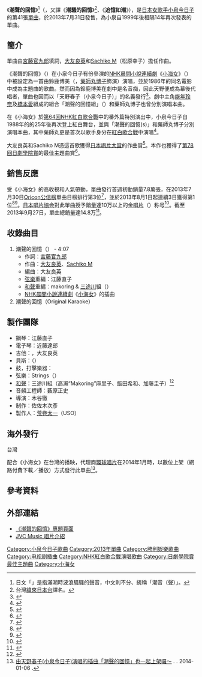 {{Infobox Single
| Name           = 潮聲的回憶<br />{{lang|ja|潮騒のメモリー}}
| Artist         = 天野春子（[[小泉今日子|小泉今日子]]）
| Cover          = 潮騒のメモリー ジャケ.jpg
| Album          = [[小海女歌曲专辑|小海女歌曲专辑]]
| Released       = 2013年7月31日
| Format         = 12cm [[單曲|單曲CD]]
| Recorded       = 
| Genre          = {{link-ja|偶像流行歌曲|アイドル歌謡曲}}
| Length         = 
| Label          = {{flagicon|JPN}} [[勝利娛樂|勝利娛樂]]<br />{{flagicon|ROC}} [[環球唱片_(台灣)|環球唱片]]
| Writer         = [[宮藤官九郎|宮藤官九郎]]（作詞）<br/>[[大友良英|大友良英]]、[[Sachiko_M|Sachiko M]]（作曲）
| Producer       = 大友良英
| Certification  = 
*金（CD、PC配信，[[日本唱片協會|日本唱片協會]]）<ref>{{Cite web|url=http://www.riaj.or.jp/data/others/gold/201307.html|title=ゴールドディスク認定作品一覧 2013年7月|work=|author=|publisher=[[日本唱片協會|日本唱片協會]]|accessdate=2013-08-27|archive-date=2013-09-15|archive-url=https://web.archive.org/web/20130915144549/http://www.riaj.or.jp/data/others/gold/201307.html|dead-url=no}}</ref>
*第55回[[日本唱片大獎|日本唱片大獎]]作曲賞
| Chart position = 
*週間最高排行第2位（[[Oricon公信榜|Oricon]]）
*2013年7月月間排行第8位（[[Oricon公信榜|Oricon]]）
*2013年度年間排行第39位（[[Oricon公信榜|Oricon]]）
| Last single    = {{link-ja|for my life|for my life}}<br />（1999年）
| This single    = '''潮聲的回憶'''<br />（2013年）
| Next single    =
}}
《'''潮聲的回憶'''》<ref>日文「{{lang|ja|潮騒}}」是指滿潮時波浪騷騷的聲音，中文則不分、統稱「潮音（聲）」。</ref>（{{jp|j=潮騒のメモリー|hg=しおさいのメモリー|rm=Shiosai no Memorī|lead=yes}}，又譯《'''潮騷的回憶'''》<ref>台灣[[緯來日本台|緯來日本台]]譯名。</ref>、《'''追憶如潮'''》），是[[日本|日本]][[歌手|女歌手]][[小泉今日子|小泉今日子]]的第41張[[單曲|單曲]]，於2013年7月31日發售，為小泉自1999年後相隔14年再次發表的單曲。

==簡介==
單曲由[[宮藤官九郎|宮藤官九郎]]填詞，[[大友良英|大友良英]]和[[Sachiko_M|Sachiko M]]（松原幸子）擔任作曲。

《潮聲的回憶》（{{lang|ja|潮騒のメモリー}}）在小泉今日子有份參演的[[NHK|NHK]][[晨間小說連續劇|晨間小說連續劇]]《[[小海女|小海女]]》（{{lang|ja|あまちゃん}}）中被設定為一首由鈴鹿博美（{{lang|ja|鈴鹿ひろ美}}，[[藥師丸博子|藥師丸博子]]飾演）演唱，並於1986年的同名電影中成為主題曲的歌曲。然而因為鈴鹿博美在劇中是名音痴，因此天野便成為幕後代唱者，單曲也因而以「天野春子（小泉今日子）」的名義發行<ref name="shiosai">{{Cite web|url=http://www1.nhk.or.jp/amachan/rel/0513.html|script-title=ja:あまちゃん“挿入歌”完成!|language=ja|work=小海女官方網站|publisher=日本放送協会|date=2013-05-13|accessdate=2013-07-20|deadurl=yes|archiveurl=https://archive.is/20130524035514/http://www1.nhk.or.jp/amachan/rel/0513.html|archivedate=2013-05-24}}</ref>。劇中主角[[能年玲奈|能年玲奈]]及[[橋本愛|橋本愛]]組成的組合「潮聲的回憶組」（{{lang|ja|潮騒のメモリーズ}}）和藥師丸博子也曾分別演唱本曲。

在《小海女》於[[第64回NHK紅白歌合戰|第64回NHK紅白歌合戰]]中的番外篇特別演出中，小泉今日子自1988年的{{link-ja|第39回NHK紅白歌合戰|第39回NHK紅白歌合戦}}的25年後再次登上紅白舞台，並與「潮聲的回憶(s)」和藥師丸博子分別演唱本曲，其中藥師丸更是首次以歌手身分在[[紅白歌合戰|紅白歌合戰]]中演唱<ref>{{Cite news|url=http://www.sanspo.com/geino/news/20140101/oth14010104050034-n3.html|script-title=ja:あまちゃん祭り！能年＆橋本「潮騒のメモリーズ」復活|language=ja|newspaper=[[體育日本|體育日本]]|date=2014-01-01|accessdate=2014-01-01|archive-date=2015-09-24|archive-url=https://web.archive.org/web/20150924144154/http://www.sanspo.com/geino/news/20140101/oth14010104050034-n3.html|dead-url=no}}</ref>。

大友良英和Sachiko M憑這首歌獲得{{link-ja|第55回日本唱片大賞|第55回日本レコード大賞|第55回}}[[日本唱片大賞|日本唱片大賞]]的作曲賞<ref>{{Cite news|url=http://natalie.mu/music/news/105401|script-title=ja:大友良英、あまちゃんOP＆潮騒のメモリーでレコ大作曲賞|language=ja|newspaper=[[Natalie_(网站)|Natalie]]|date=2013-12-10|accessdate=2014-01-05|archive-date=2014-01-22|archive-url=https://web.archive.org/web/20140122180327/http://natalie.mu/music/news/105401|dead-url=no}}</ref>。本作也獲得了[[第78回日劇學院賞名單|第78回日劇學院賞]]的最佳主題曲賞<ref>{{Cite journal|month=|title={{lang|ja|The Television （ザテレビジョン）2013 No.47}}|language=ja|pages=3-10|publisher=[[角川書店|角川雜誌]]|accessdate=2013-11-20}}</ref>。

==銷售反應==
受《小海女》的高收視和人氣帶動，單曲發行首週初動銷量7.8萬張，在2013年7月30日[[Oricon公信榜|Oricon公信榜]]單曲日榜排行第3位<ref name="nikkan201381">{{Cite web |date=2013-08-01 |url=http://www.nikkansports.com/entertainment/news/p-et-tp0-20130801-1166204.html |script-title=ja:「潮騒のメモリー」オリコン3位 |language=ja |publisher=[[日刊體育|日刊體育]] |accessdate=2013-08-02 |archive-date=2019-06-15 |archive-url=https://web.archive.org/web/20190615231821/https://www.nikkansports.com/entertainment/news/p-et-tp0-20130801-1166204.html |dead-url=no }}</ref>，並於2013年8月1日起連續3日獲得第1位<ref name="orikon201383">{{Cite web |date=2013-08-03 |url=http://www.oricon.co.jp/news/music/2027257/full/ |script-title=ja:『あまちゃん』挿入歌「潮騒のメモリー」がオリコンデイリー初1位 |language=ja |publisher=ORICONSTYLE |accessdate=2013-08-03 |archive-date=2013-11-03 |archive-url=https://web.archive.org/web/20131103042956/http://www.oricon.co.jp/news/music/2027257/full |dead-url=no }}</ref><ref name="orikon201386">{{Cite web |date=2013-08-06 |url=http://www.oricon.co.jp/news/rankmusic/2027310/full/ |script-title=ja:【オリコン】じぇじぇ！ 「潮騒のメモリー」が2位 小泉今日子、約20年半ぶりTOP3入り |language=ja |publisher=ORICONSTYLE |accessdate=2013-08-06 |archive-date=2013-08-09 |archive-url=https://web.archive.org/web/20130809091851/http://www.oricon.co.jp/news/rankmusic/2027310/full |dead-url=no }}</ref>。[[日本唱片協会|日本唱片協会]]對此單曲授予銷量達10万以上的[[金唱片|金唱片]]（{{lang|ja|ゴールドディスク}}）称号<ref>{{cite news|url=http://www.musicman-net.com/business/28099.html|date=2013-08-09|script-title=ja:レコ協 7月ゴールドディスク認定作品発表|language=ja|work=Musicman-NET|publisher=エフ・ビー・コミュニケーションズ＆マグネット|accessdate=2013-08-17|archive-date=2016-08-21|archive-url=https://web.archive.org/web/20160821092949/http://www.musicman-net.com/business/28099.html|dead-url=no}}</ref>。截至2013年9月27日，單曲總銷量達14.8万<ref>{{Cite web |date=2013-09-27 |url=http://www.oricon.co.jp/entertainment/special/page/724/2/ |script-title=ja:「あまちゃん」総決算特集 |language=ja |work=ORICON STYLE |publisher=[[Oricon|Oricon]] |page=2 |accessdate=2013-10-02 |archive-date=2013-10-03 |archive-url=https://web.archive.org/web/20131003001625/http://www.oricon.co.jp/entertainment/special/page/724/2/ |dead-url=no }}</ref>。

==收錄曲目==
#潮聲的回憶（{{lang|ja|潮騒のメモリー}}） - 4:07
#*作詞：[[宮藤官九郎|宮藤官九郎]]
#*作曲：[[大友良英|大友良英]]、[[Sachiko_M|Sachiko M]]
#*編曲：大友良英
#*[[弦樂|弦樂]]重編：江藤直子
#*[[和聲|和聲]]重編：makoring & [[三途川|三途川]]組（{{lang|ja|サンズリバーズ}}）
#*[[NHK|NHK]][[晨間小說連續劇|晨間小說連續劇]]《[[小海女|小海女]]》的插曲
#潮聲的回憶（Original Karaoke）

==製作團隊==
* 鋼琴：江藤直子
* 電子琴：近藤達郎
* 吉他：{{link-ja|今堀恆雄|今堀恒雄}}，大友良英
* 貝斯：{{link-ja|川井忍|かわいしのぶ}}（{{lang|ja|かわいしのぶ}}）
* 鼓，打擊樂器：{{link-ja|芳垣安洋|芳垣安洋}}
* 弦樂：{{link-ja|金原千恵子|金原千恵子|金原}}Strings（{{lang|ja|金原ストリングス}}）
* [[和聲歌手|和聲]]：三途川組（高瀨“Makoring”麻里子、飯田希和、加藤圭子）<ref>{{cite web |url=https://twitter.com/otomojamjam/status/416791489620889600 |script-title=ja:【あまちゃん音楽マメ知識102】 |publisher=[[Twitter|Twitter]] |author=@otomojamjam{{lang|ja|（大友良英）}} |5= |accessdate= |date=2013-12-28 |language=ja |archive-date=2016-03-10 |archive-url=https://web.archive.org/web/20160310021544/https://twitter.com/otomojamjam/status/416791489620889600 |dead-url=no }}</ref>
* 音頻工程師：薮原正史
* 導演：木谷徹
* 制作：佐佐木次彥
* 製作人：[[古田新太|荒卷太一]]（USO）

==海外發行==
;台灣
配合《小海女》在台灣的播映，代理商[[環球唱片_(台灣)|環球唱片]]在2014年1月時，以數位上架（網路付費下載／播放）方式發行此單曲<ref>[https://www.facebook.com/photo.php?fbid=10152115760727450 由天野春子(小泉今日子)演唱的插曲「潮聲的回憶」也一起上架囉～] {{Wayback|url=https://www.facebook.com/photo.php?fbid=10152115760727450 |date=20170905162723 }}. {{facebook|Umusic.JKPOP|環球東洋音樂}}. 2014-01-06 {{zh-tw}}.</ref>。

==參考資料==
{{reflist}}

==外部連結==
* [http://www.jvcmusic.co.jp/-/Artist/A024526.html 《潮聲的回憶》專題頁面] {{Wayback|url=http://www.jvcmusic.co.jp/-/Artist/A024526.html |date=20201201185503 }}{{ja icon}}
* [http://www.jvcmusic.co.jp/-/Discography/A024526/VICL-36830.html JVC Music 唱片介紹] {{Wayback|url=http://www.jvcmusic.co.jp/-/Discography/A024526/VICL-36830.html |date=20210117025938 }}{{ja icon}}

{{日劇學院賞最佳電視劇歌曲}}

{{DEFAULTSORT:Shiosai no Memory}}
[[Category:小泉今日子歌曲|Category:小泉今日子歌曲]]
[[Category:2013年單曲|Category:2013年單曲]]
[[Category:勝利娛樂歌曲|Category:勝利娛樂歌曲]]
[[Category:电视剧插曲|Category:电视剧插曲]]
[[Category:NHK紅白歌合戰演唱歌曲|Category:NHK紅白歌合戰演唱歌曲]]
[[Category:日劇學院賞最佳主題曲|Category:日劇學院賞最佳主題曲]]
[[Category:小海女|Category:小海女]]